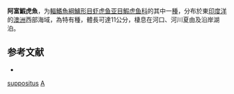 {{Speciesbox
| taxon = Afurcagobius suppositus
| status = NE
| status_system = IUCN3.1
| binomial_authority = [[Sauvage|Sauvage]], 1880
| synonyms = *''Eleotris castelnaui''<br /><small>Macleay, 1881</small>
*''Eleotris obscurus''<br /><small>Castelnau, 1873</small> ''
*''Glossogobius vomer''<br /><small>Whitley, 1929</small>
*''Gobius suppositus''<br /><small>Sauvage, 1880</small>
}}

'''阿富鰕虎魚'''，为[[輻鰭魚綱|輻鰭魚綱]][[鱸形目|鱸形目]][[虾虎鱼亚目|虾虎鱼亚目]][[鰕虎鱼科|鰕虎鱼科]]的其中一[[種|種]]，分布於東[[印度洋|印度洋]]的[[澳洲|澳洲]]西部海域，為特有種，體長可達11公分，棲息在河口、河川夏由及沿岸湖泊。

== 参考文献 ==
*{{FishBase_species|genus=Afurcagobius|species=suppositus|year=2012|month=3}}

{{鱸形目小作品}}
{{Taxonbar}}
[[Category:阿富鰕虎魚屬|suppositus]]
[[Category:_1880年描述的鱼类|A]]